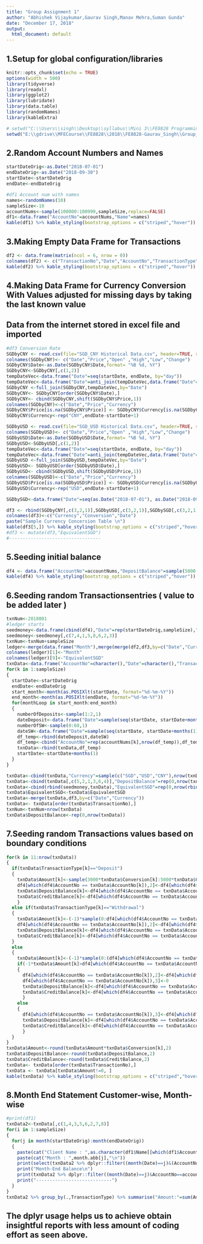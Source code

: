 ```yaml
---
title: "Group Assignment 1"
author: "Abhishek Vijaykumar,Gaurav Singh,Manav Mehra,Suman Gunda"
date: "December 17, 2018"
output:
  html_document: default
---
```


## 1.Setup for global configuration/libraries
```r
knitr::opts_chunk$set(echo = TRUE)
options(width = 500)
library(tidyverse)
library(readxl)
library(ggplot2)
library(lubridate)
library(data.table)
library(randomNames)
library(kableExtra)

# setwd("C:\\Users\\singh\\Desktop\\syllabus\\Mini 3\\FE8828 Programming Web Applications in Finance (E)\\Homework_Assignments\\FE8828-Gaurav_Singh\\Group_Assignment\\")
setwd("E:\\gdrive\\MFECourse\\FE8828\\2018\\FE8828-Gaurav_Singh\\Group_Assignment")
```


## 2.Random Account Numbers and Names
```r
startDateOrig<-as.Date("2018-07-01")
endDateOrig<-as.Date("2018-09-30")
startDate<-startDateOrig
endDate<-endDateOrig

#df1 Account num with names
names<-randomNames(10)
sampleSize<-10
accountNums<-sample(100000:100999,sampleSize,replace=FALSE)
df1<-data.frame("AccountNo"=accountNums,"Name"=names)
kable(df1) %>% kable_styling(bootstrap_options = c("striped","hover"))
```

## 3.Making Empty Data Frame for Transactions

```r
df2 <- data.frame(matrix(ncol = 6, nrow = 0))
colnames(df2) <- c("TransactionNo","Date","AccountNo","TransactionType","Amount","Currency")
kable(df2) %>% kable_styling(bootstrap_options = c("striped","hover"))
```

## 4.Making Data Frame for Currency Conversion With Values adjusted for missing days by taking the last known value
## Data from the internet stored in excel file and imported

```r
#df3 Conversion Rate
SGDbyCNY <- read.csv(file="SGD_CNY Historical Data.csv", header=TRUE, sep=",")
colnames(SGDbyCNY)<- c("Date","Price","Open" ,"High","Low","Change")
SGDbyCNY$Date<-as.Date(SGDbyCNY$Date,format= "%B %d, %Y")
SGDbyCNY<-SGDbyCNY[,c(1,2)]
tempDateVec<-data.frame("Date"=seq(startDate, endDate, by="day"))
tempDateVec<-data.frame("Date"=anti_join(tempDateVec,data.frame("Date"=SGDbyCNY[,1])))
SGDbyCNY <-full_join(SGDbyCNY,tempDateVec,by="Date")
SGDbyCNY<- SGDbyCNY[order(SGDbyCNY$Date),]
SGDbyCNY<- cbind(SGDbyCNY,shift(SGDbyCNY$Price,1))
colnames(SGDbyCNY)<-c("Date","Price","Currency")
SGDbyCNY$Price[is.na(SGDbyCNY$Price)] <- SGDbyCNY$Currency[is.na(SGDbyCNY$Price)]
SGDbyCNY$Currency<-rep("CNY",endDate-startDate+1)

SGDbyUSD <- read.csv(file="SGD_USD Historical Data.csv", header=TRUE, sep=",")
colnames(SGDbyUSD)<- c("Date","Price","Open" ,"High","Low","Change")
SGDbyUSD$Date<-as.Date(SGDbyUSD$Date,format= "%B %d, %Y")
SGDbyUSD<-SGDbyUSD[,c(1,2)]
tempDateVec<-data.frame("Date"=seq(startDate, endDate, by="day"))
tempDateVec<-data.frame("Date"=anti_join(tempDateVec,data.frame("Date"=SGDbyUSD[,1])))
SGDbyUSD <-full_join(SGDbyUSD,tempDateVec,by="Date")
SGDbyUSD<- SGDbyUSD[order(SGDbyUSD$Date),]
SGDbyUSD<- cbind(SGDbyUSD,shift(SGDbyUSD$Price,1))
colnames(SGDbyUSD)<-c("Date","Price","Currency")
SGDbyUSD$Price[is.na(SGDbyUSD$Price)] <- SGDbyUSD$Currency[is.na(SGDbyUSD$Price)]
SGDbyUSD$Currency<-rep("USD",endDate-startDate+1)

SGDbySGD<-data.frame("Date"=seq(as.Date("2018-07-01"), as.Date("2018-09-30"), by="day"),"Price"=1,"Currency"="SGD")

df3 <- rbind(SGDbyCNY[,c(3,2,1)],SGDbyUSD[,c(3,2,1)],SGDbySGD[,c(3,2,1)])
colnames(df3)<-c("Currency","Conversion","Date")
paste("Sample Currency Concersion Table \n")
kable(df3[5,]) %>% kable_styling(bootstrap_options = c("striped","hover"))
#df3 <- mutate(df3,"EquivalentSGD")
#----------------------------------
```

## 5.Seeding initial balance

```r
df4 <- data.frame("AccountNo"=accountNums,"DepositBalance"=sample(5000:10000,sampleSize),"CreditBalance"=sample(5000:10000,sampleSize))
kable(df4) %>% kable_styling(bootstrap_options = c("striped","hover"))

```


## 6.Seeding random Transactionsentries ( value to be added later )

```r
txnNum<-2018001
#ledger starts
seedmoney<-data.frame(cbind(df4),"Date"=rep(startDateOrig,sampleSize),"TransactionType"=rep("Deposit",sampleSize),"Currency"=rep("SGD",sampleSize),"TransactionNo"=seq(txnNum,txnNum+sampleSize-1,by=1),"Amount"=rep(0,sampleSize))
seedmoney<-seedmoney[,c(7,4,1,5,8,6,2,3)]
txnNum<-txnNum+sampleSize
ledger<-merge(data.frame("Month"),merge(merge(df2,df3,by=c("Date","Currency")),df4,by="AccountNo"))
colnames(ledger)[1]<-"Month"
colnames(ledger)[9]<-"EquivalentSGD"
txnData<-data.frame("AccountNo"=character(),"Date"=character(),"TransactionType"=character())
for(k in 1:sampleSize)
{
  startDate<-startDateOrig
  endDate<-endDateOrig
  start_month<-month(as.POSIXlt(startDate, format="%d-%m-%Y"))
  end_month<-month(as.POSIXlt(endDate, format="%d-%m-%Y"))
  for(monthLoop in start_month:end_month)
  {
    numberOfDeposits<-sample(1:2,1)
    dateDeposit<-data.frame("Date"=sample(seq(startDate, startDate+months(1)-days(1), by="day"), numberOfDeposits), "TransactionType"="Deposit")
    numberOfSW<-sample(0:60,1)
    dateSW<-data.frame("Date"=sample(seq(startDate, startDate+months(1)-days(1), by="day"), numberOfSW,replace=TRUE),"TransactionType"=sample(c("Payment","Withdrawal"),numberOfSW,replace=TRUE))
    df_temp<-rbind(dateDeposit,dateSW)
    df_temp<-cbind("AccountNo"=rep(accountNums[k],nrow(df_temp)),df_temp[order(df_temp$Date),])
    txnData<-rbind(txnData,df_temp)
    startDate<-startDate+months(1)
  }
}

txnData<-cbind(txnData,"Currency"=sample(c("SGD","USD","CNY"),nrow(txnData),replace=TRUE),"TransactionNo"=seq(txnNum,txnNum+nrow(txnData)-1,by=1),"Amount"=rep(0,nrow(txnData)))
txnData<-cbind(txnData[,c(5,2,1,3,6,4)],"DepositBalance"=rep(0,nrow(txnData)),"CreditBalance"=rep(0,nrow(txnData)))
txnData<-cbind(rbind(seedmoney,txnData),"EquivalentSGD"=rep(0,nrow(rbind(seedmoney,txnData))))
txnData$EquivalentSGD<-txnData$EquivalentSGD
txnData<-merge(txnData,df3,by=c("Date","Currency"))
txnData<- txnData[order(txnData$TransactionNo),]
txnNum<-txnNum+nrow(txnData)
txnData$DepositBalance<-rep(0,nrow(txnData))

```


## 7.Seeding random Transactions values based on boundary conditions

```r
for(k in 11:nrow(txnData))
{
  if(txnData$TransactionType[k]=="Deposit")
  {
    txnData$Amount[k]<-sample(3000*txnData$Conversion[k]:5000*txnData$Conversion[k],1)/txnData$Conversion[k]/3000
    df4[which(df4$AccountNo == txnData$AccountNo[k]),2]<-df4[which(df4$AccountNo == txnData$AccountNo[k]),2]+txnData$Amount[k]
    txnData$DepositBalance[k]<-df4[which(df4$AccountNo == txnData$AccountNo[k]),2]
    txnData$CreditBalance[k]<-df4[which(df4$AccountNo == txnData$AccountNo[k]),3]
    } 
  else if(txnData$TransactionType[k]=="Withdrawal")
  {
    txnData$Amount[k]<-(-1)*sample(0:df4[which(df4$AccountNo == txnData$AccountNo[k]),2]*txnData$Conversion[k],1)/txnData$Conversion[k]
    df4[which(df4$AccountNo == txnData$AccountNo[k]),2]<-df4[which(df4$AccountNo == txnData$AccountNo[k]),2]+txnData$Amount[k]
    txnData$DepositBalance[k]<-df4[which(df4$AccountNo == txnData$AccountNo[k]),2]
    txnData$CreditBalance[k]<-df4[which(df4$AccountNo == txnData$AccountNo[k]),3]
  }
  else
  {
    txnData$Amount[k]<-(-1)*sample(0:(df4[which(df4$AccountNo == txnData$AccountNo[k]),2]+df4[which(df4$AccountNo == txnData$AccountNo[k]),3])*txnData$Conversion[k],1)/txnData$Conversion[k]
    if(-1*txnData$Amount[k]>df4[which(df4$AccountNo == txnData$AccountNo[k]),3])
    {
      df4[which(df4$AccountNo == txnData$AccountNo[k]),2]<-df4[which(df4$AccountNo == txnData$AccountNo[k]),2]+txnData$Amount[k]+df4[which(df4$AccountNo == txnData$AccountNo[k]),3]
      df4[which(df4$AccountNo == txnData$AccountNo[k]),3]<-0
      txnData$DepositBalance[k]<-df4[which(df4$AccountNo == txnData$AccountNo[k]),2]
      txnData$CreditBalance[k]<-df4[which(df4$AccountNo == txnData$AccountNo[k]),3]
      }
    else
    {
      df4[which(df4$AccountNo == txnData$AccountNo[k]),3]<-df4[which(df4$AccountNo == txnData$AccountNo[k]),3]+txnData$Amount[k]
      txnData$DepositBalance[k]<-df4[which(df4$AccountNo == txnData$AccountNo[k]),2]
      txnData$CreditBalance[k]<-df4[which(df4$AccountNo == txnData$AccountNo[k]),3]
      }
  }
}
txnData$Amount<-round(txnData$Amount*txnData$Conversion[k],2)
txnData$DepositBalance<-round(txnData$DepositBalance,2)
txnData$CreditBalance<-round(txnData$CreditBalance,2)
txnData<- txnData[order(txnData$TransactionNo),]
txnData <- txnData[txnData$Amount!=0, ] 
kable(txnData) %>% kable_styling(bootstrap_options = c("striped","hover"))

```

## 8.Month End Statement Customer-wise, Month-wise

```r
#print(df1)
txnData2<-txnData[,c(1,4,3,5,6,2,7,8)]
for(i in 1:sampleSize)
{
  for(j in month(startDateOrig):month(endDateOrig))
  {
    paste(cat("Client Name : ",as.character(df1$Name[[which(df1$AccountNo == accountNums[i])]]),"\n"))
    paste(cat("Month : ",month.abb[j],"\n"))
    print(select(txnData2 %>% dplyr::filter((month(Date)==j)&(AccountNo==accountNums[i])),c(1,4,5,6,7,8)))
    print("Month-End Balance\n")
    print(txnData2 %>% dplyr::filter((month(Date)==j)&AccountNo==accountNums[i]) %>% summarise("TotalDeposit"=sum(DepositBalance),"TotalCredit"=sum(CreditBalance)))
    print("----------------------------")
  }
}
txnData2 %>% group_by(.,TransactionType) %>% summarise("Amount:"=sum(Amount))
```

## The dplyr usage helps us to achieve obtain insightful reports with less amount of coding effort as seen above.